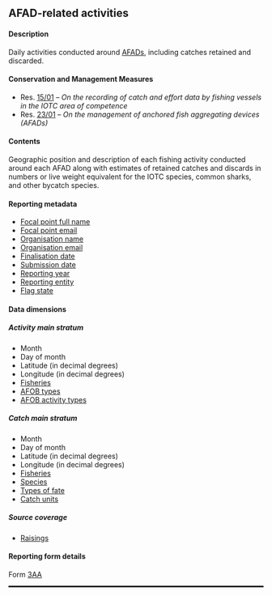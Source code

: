 ## AFAD-related activities {#AAdataset}

#### Description

Daily activities conducted around [AFADs](#afad), including catches retained and discarded.

#### Conservation and Management Measures

- Res. [15/01](https://www.iotc.org/cmm/resolution-1501-recording-catch-and-effort-data-fishing-vessels-iotc-area-competence) -- _On the recording of catch and effort data by fishing vessels in the IOTC area of competence_
- Res. [23/01](https://iotc.org/cmm/resolution-2301-management-anchored-fish-aggregating-devices-afads) -- _On the management of anchored fish aggregating devices (AFADs)_

#### Contents

Geographic position and description of each fishing activity conducted around each AFAD along with estimates of retained catches and discards in numbers or live weight equivalent for the IOTC species, common sharks, and other bycatch species.

#### Reporting metadata

- [Focal point full name](#fcname)
- [Focal point email](#fcemail)
- [Organisation name](#orgname)
- [Organisation email](#orgemail)
- [Finalisation date](#findate)
- [Submission date](#subdate)
- [Reporting year](#repyear)
- [Reporting entity](#repentity)
- [Flag state](#repflagstate)

#### Data dimensions

##### Activity main stratum

- Month
- Day of month
- Latitude (in decimal degrees)
- Longitude (in decimal degrees)
- [Fisheries](../domain/fisheries/#fisheries)
- [AFOB types](../domain/fisheries/#FOBtypes)
- [AFOB activity types](../domain/fisheries/#FOBactivityTypes)

##### Catch main stratum

- Month
- Day of month
- Latitude (in decimal degrees)
- Longitude (in decimal degrees)
- [Fisheries](../domain/fisheries/#fisheries)
- [Species](../domain/biological/#allSpecies)
- [Types of fate](../domain/biological/#typesOfFate)
- [Catch units](../domain/fisheries/#catchUnits)

##### Source coverage

- [Raisings](../domain/data/#raisings)

#### Reporting form details

Form [3AA](../forms/#Form_3AA)

<hr style="border:1.5px solid black">